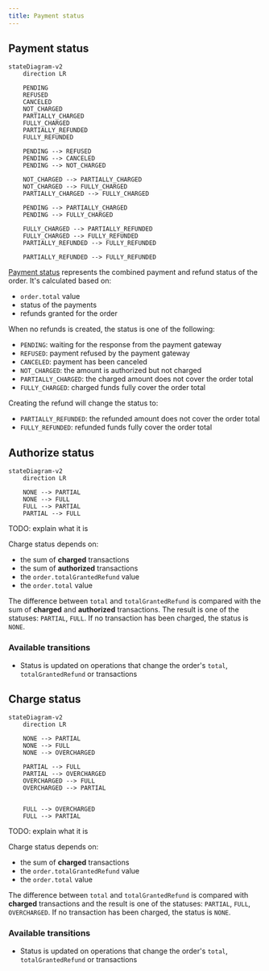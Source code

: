 ```yaml
---
title: Payment status
---
```


## Payment status

```mermaid
stateDiagram-v2
    direction LR

    PENDING
    REFUSED
    CANCELED
    NOT_CHARGED
    PARTIALLY_CHARGED
    FULLY_CHARGED
    PARTIALLY_REFUNDED
    FULLY_REFUNDED

    PENDING --> REFUSED
    PENDING --> CANCELED
    PENDING --> NOT_CHARGED

    NOT_CHARGED --> PARTIALLY_CHARGED
    NOT_CHARGED --> FULLY_CHARGED
    PARTIALLY_CHARGED --> FULLY_CHARGED

    PENDING --> PARTIALLY_CHARGED
    PENDING --> FULLY_CHARGED

    FULLY_CHARGED --> PARTIALLY_REFUNDED
    FULLY_CHARGED --> FULLY_REFUNDED
    PARTIALLY_REFUNDED --> FULLY_REFUNDED

    PARTIALLY_REFUNDED --> FULLY_REFUNDED
```

[Payment status](api-reference/orders/objects/order.mdx#orderpaymentstatuspaymentchargestatusenum--) represents the combined payment and refund status of the order. It's calculated based on:

- `order.total` value
- status of the payments
- refunds granted for the order

When no refunds is created, the status is one of the following:

- `PENDING`: waiting for the response from the payment gateway
- `REFUSED`: payment refused by the payment gateway
- `CANCELED`: payment has been canceled
- `NOT_CHARGED`: the amount is authorized but not charged
- `PARTIALLY_CHARGED`: the charged amount does not cover the order total
- `FULLY_CHARGED`: charged funds fully cover the order total

Creating the refund will change the status to:

- `PARTIALLY_REFUNDED`: the refunded amount does not cover the order total
- `FULLY_REFUNDED`: refunded funds fully cover the order total

## Authorize status

```mermaid
stateDiagram-v2
    direction LR

    NONE --> PARTIAL
    NONE --> FULL
    FULL --> PARTIAL
    PARTIAL --> FULL

```

TODO: explain what it is

Charge status depends on:

- the sum of **charged** transactions
- the sum of **authorized** transactions
- the `order.totalGrantedRefund` value
- the `order.total` value

The difference between `total` and `totalGrantedRefund` is compared with the sum of **charged** and **authorized** transactions. The result is one of the statuses: `PARTIAL`, `FULL`. If no transaction has been charged, the status is `NONE`.

### Available transitions

- Status is updated on operations that change the order's `total`, `totalGrantedRefund` or transactions

## Charge status

```mermaid
stateDiagram-v2
    direction LR

    NONE --> PARTIAL
    NONE --> FULL
    NONE --> OVERCHARGED

    PARTIAL --> FULL
    PARTIAL --> OVERCHARGED
    OVERCHARGED --> FULL
    OVERCHARGED --> PARTIAL


    FULL --> OVERCHARGED
    FULL --> PARTIAL
```

TODO: explain what it is

Charge status depends on:

- the sum of **charged** transactions
- the `order.totalGrantedRefund` value
- the `order.total` value

The difference between `total` and `totalGrantedRefund` is compared with **charged** transactions and the result is one of the statuses: `PARTIAL`, `FULL`, `OVERCHARGED`. If no transaction has been charged, the status is `NONE`.

### Available transitions

- Status is updated on operations that change the order's `total`, `totalGrantedRefund` or transactions
